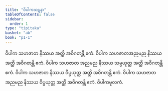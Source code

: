 ```yaml
---
title: "ဝိပါကဃဋနာ"
tableOfContents: false
sidebar:
  order: 1
type: "tipitaka"
basket: "ab"
book: "p1-1"
---
```



<DynamicBreadcrumb />

<Division number="341" book="p1-1" e="ch" v="36" p="112">

<Paragraph number="1069" book="p1-1">
ဝိပါက သဟဇာတ နိဿယ အတ္ထိ အဝိဂတန္တိ ဧကံ. ဝိပါက သဟဇာတအညမည နိဿယ အတ္ထိ အဝိဂတန္တိ ဧကံ. ဝိပါက သဟဇာတ အညမည နိဿယ သမ္ပယုတ္တ အတ္ထိ အဝိဂတန္တိ ဧကံ. ဝိပါက သဟဇာတ နိဿယ ဝိပ္ပယုတ္တ အတ္ထိ အဝိဂတန္တိ ဧကံ. ဝိပါက သဟဇာတ အညမည နိဿယ ဝိပ္ပယုတ္တ အတ္ထိ အဝိဂတန္တိ ဧကံ.

</Paragraph>
</Division>

<Paragraph number="1070" type="center" book="p1-1">
ဝိပါကမူလကံ.
</Paragraph>
